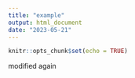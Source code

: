 ```yaml
---
title: "example"
output: html_document
date: "2023-05-21"
---
```


```r
knitr::opts_chunk$set(echo = TRUE)
```

modified again